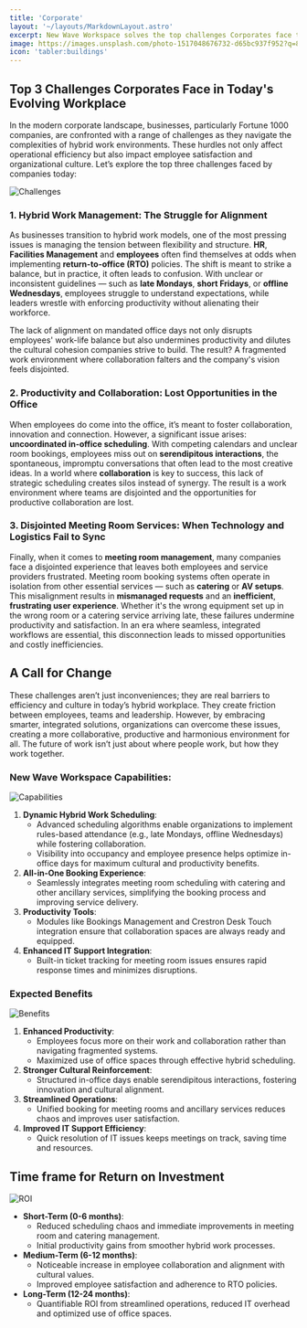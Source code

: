 ```yaml
---
title: 'Corporate'
layout: '~/layouts/MarkdownLayout.astro'
excerpt: New Wave Workspace solves the top challenges Corporates face today.
image: https://images.unsplash.com/photo-1517048676732-d65bc937f952?q=80&w=3870&auto=format&fit=crop&ixlib=rb-4.0.3&ixid=M3wxMjA3fDB8MHxwaG90by1wYWdlfHx8fGVufDB8fHx8fA%3D%3D
icon: 'tabler:buildings'
---
```


## Top 3 Challenges Corporates Face in Today's Evolving Workplace

In the modern corporate landscape, businesses, particularly Fortune 1000 companies, are confronted with a range of challenges as they navigate the complexities of hybrid work environments. These hurdles not only affect operational efficiency but also impact employee satisfaction and organizational culture. Let’s explore the top three challenges faced by companies today:

<Image
    src={ChallengesImage}
    alt="Challenges"
    class="not-prose mx-auto"
   invertInDarkMode={true}
    width={600}
/>

### 1. Hybrid Work Management: The Struggle for Alignment

As businesses transition to hybrid work models, one of the most pressing issues is managing the tension between flexibility and structure. **HR**, **Facilities Management** and **employees** often find themselves at odds when implementing **return-to-office (RTO)** policies. The shift is meant to strike a balance, but in practice, it often leads to confusion. With unclear or inconsistent guidelines — such as **late Mondays**, **short Fridays**, or **offline Wednesdays**, employees struggle to understand expectations, while leaders wrestle with enforcing productivity without alienating their workforce. 

The lack of alignment on mandated office days not only disrupts employees' work-life balance but also undermines productivity and dilutes the cultural cohesion companies strive to build. The result? A fragmented work environment where collaboration falters and the company's vision feels disjointed.

### 2. Productivity and Collaboration: Lost Opportunities in the Office

When employees do come into the office, it’s meant to foster collaboration, innovation and connection. However, a significant issue arises: **uncoordinated in-office scheduling**. With competing calendars and unclear room bookings, employees miss out on **serendipitous interactions**, the spontaneous, impromptu conversations that often lead to the most creative ideas. In a world where **collaboration** is key to success, this lack of strategic scheduling creates silos instead of synergy. The result is a work environment where teams are disjointed and the opportunities for productive collaboration are lost.

### 3. Disjointed Meeting Room Services: When Technology and Logistics Fail to Sync

Finally, when it comes to **meeting room management**, many companies face a disjointed experience that leaves both employees and service providers frustrated. Meeting room booking systems often operate in isolation from other essential services — such as **catering** or **AV setups**. This misalignment results in **mismanaged requests** and an **inefficient**, **frustrating user experience**. Whether it's the wrong equipment set up in the wrong room or a catering service arriving late, these failures undermine productivity and satisfaction. In an era where seamless, integrated workflows are essential, this disconnection leads to missed opportunities and costly inefficiencies.

## A Call for Change

These challenges aren’t just inconveniences; they are real barriers to efficiency and culture in today’s hybrid workplace. They create friction between employees, teams and leadership. However, by embracing smarter, integrated solutions, organizations can overcome these issues, creating a more collaborative, productive and harmonious environment for all. The future of work isn’t just about where people work, but how they work together.

### New Wave Workspace Capabilities:

<Image
    src={CapabilitiesImage}
    alt="Capabilities"
    class="not-prose mx-auto"
   invertInDarkMode={true}
    width={600}
/>

1.	**Dynamic Hybrid Work Scheduling**:
    - Advanced scheduling algorithms enable organizations to implement rules-based attendance (e.g., late Mondays, offline Wednesdays) while fostering collaboration.
    - Visibility into occupancy and employee presence helps optimize in-office days for maximum cultural and productivity benefits.
2.	**All-in-One Booking Experience**:
    - Seamlessly integrates meeting room scheduling with catering and other ancillary services, simplifying the booking process and improving service delivery.
3.	**Productivity Tools**:
    - Modules like Bookings Management and Crestron Desk Touch integration ensure that collaboration spaces are always ready and equipped.
4.	**Enhanced IT Support Integration**:
    - Built-in ticket tracking for meeting room issues ensures rapid response times and minimizes disruptions.

### Expected Benefits

<Image
    src={BenefitsImage}
    alt="Benefits"
    class="not-prose mx-auto"
   invertInDarkMode={true}
    width={800}
/>

1.	**Enhanced Productivity**:
    - Employees focus more on their work and collaboration rather than navigating fragmented systems.
    - Maximized use of office spaces through effective hybrid scheduling.
2.	**Stronger Cultural Reinforcement**:
    - Structured in-office days enable serendipitous interactions, fostering innovation and cultural alignment.
3.	**Streamlined Operations**:
    - Unified booking for meeting rooms and ancillary services reduces chaos and improves user satisfaction.
4.	**Improved IT Support Efficiency**:
    - Quick resolution of IT issues keeps meetings on track, saving time and resources.

## Time frame for Return on Investment

<Image
    src={ROIImage}
    alt="ROI"
    class="not-prose mx-auto"
   invertInDarkMode={true}
    width={600}
/>

- **Short-Term (0-6 months)**:
    - Reduced scheduling chaos and immediate improvements in meeting room and catering management.
    - Initial productivity gains from smoother hybrid work processes.
- **Medium-Term (6-12 months)**:
    - Noticeable increase in employee collaboration and alignment with cultural values.
    - Improved employee satisfaction and adherence to RTO policies.
- **Long-Term (12-24 months)**:
    - Quantifiable ROI from streamlined operations, reduced IT overhead and optimized use of office spaces.
